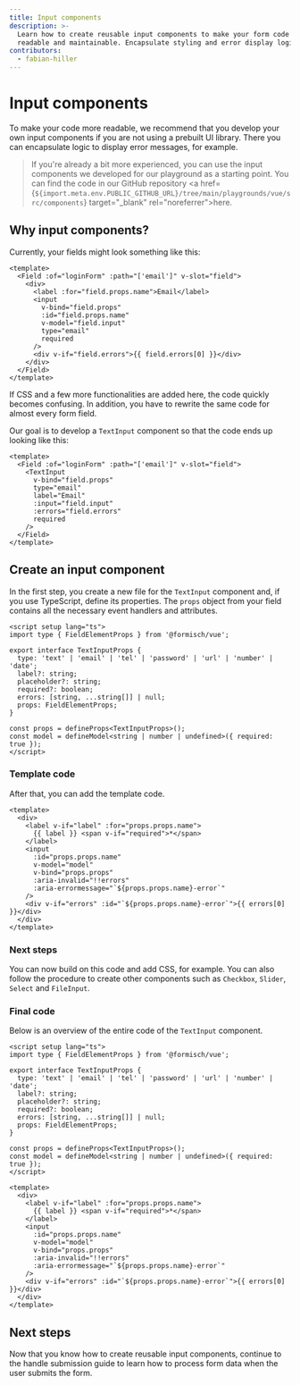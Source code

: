 ```yaml
---
title: Input components
description: >-
  Learn how to create reusable input components to make your form code more
  readable and maintainable. Encapsulate styling and error display logic.
contributors:
  - fabian-hiller
---
```



# Input components

To make your code more readable, we recommend that you develop your own input components if you are not using a prebuilt UI library. There you can encapsulate logic to display error messages, for example.

> If you're already a bit more experienced, you can use the input components we developed for our <Link href="/playground/">playground</Link> as a starting point. You can find the code in our GitHub repository <a href={`${import.meta.env.PUBLIC_GITHUB_URL}/tree/main/playgrounds/vue/src/components`} target="\_blank" rel="noreferrer">here</a>.

## Why input components?

Currently, your fields might look something like this:

```vue
<template>
  <Field :of="loginForm" :path="['email']" v-slot="field">
    <div>
      <label :for="field.props.name">Email</label>
      <input
        v-bind="field.props"
        :id="field.props.name"
        v-model="field.input"
        type="email"
        required
      />
      <div v-if="field.errors">{{ field.errors[0] }}</div>
    </div>
  </Field>
</template>
```

If CSS and a few more functionalities are added here, the code quickly becomes confusing. In addition, you have to rewrite the same code for almost every form field.

Our goal is to develop a `TextInput` component so that the code ends up looking like this:

```vue
<template>
  <Field :of="loginForm" :path="['email']" v-slot="field">
    <TextInput
      v-bind="field.props"
      type="email"
      label="Email"
      :input="field.input"
      :errors="field.errors"
      required
    />
  </Field>
</template>
```

## Create an input component

In the first step, you create a new file for the `TextInput` component and, if you use TypeScript, define its properties. The `props` object from your field contains all the necessary event handlers and attributes.

```vue
<script setup lang="ts">
import type { FieldElementProps } from '@formisch/vue';

export interface TextInputProps {
  type: 'text' | 'email' | 'tel' | 'password' | 'url' | 'number' | 'date';
  label?: string;
  placeholder?: string;
  required?: boolean;
  errors: [string, ...string[]] | null;
  props: FieldElementProps;
}

const props = defineProps<TextInputProps>();
const model = defineModel<string | number | undefined>({ required: true });
</script>
```

### Template code

After that, you can add the template code.

```vue
<template>
  <div>
    <label v-if="label" :for="props.props.name">
      {{ label }} <span v-if="required">*</span>
    </label>
    <input
      :id="props.props.name"
      v-model="model"
      v-bind="props.props"
      :aria-invalid="!!errors"
      :aria-errormessage="`${props.props.name}-error`"
    />
    <div v-if="errors" :id="`${props.props.name}-error`">{{ errors[0] }}</div>
  </div>
</template>
```

### Next steps

You can now build on this code and add CSS, for example. You can also follow the procedure to create other components such as `Checkbox`, `Slider`, `Select` and `FileInput`.

### Final code

Below is an overview of the entire code of the `TextInput` component.

```vue
<script setup lang="ts">
import type { FieldElementProps } from '@formisch/vue';

export interface TextInputProps {
  type: 'text' | 'email' | 'tel' | 'password' | 'url' | 'number' | 'date';
  label?: string;
  placeholder?: string;
  required?: boolean;
  errors: [string, ...string[]] | null;
  props: FieldElementProps;
}

const props = defineProps<TextInputProps>();
const model = defineModel<string | number | undefined>({ required: true });
</script>

<template>
  <div>
    <label v-if="label" :for="props.props.name">
      {{ label }} <span v-if="required">*</span>
    </label>
    <input
      :id="props.props.name"
      v-model="model"
      v-bind="props.props"
      :aria-invalid="!!errors"
      :aria-errormessage="`${props.props.name}-error`"
    />
    <div v-if="errors" :id="`${props.props.name}-error`">{{ errors[0] }}</div>
  </div>
</template>
```

## Next steps

Now that you know how to create reusable input components, continue to the <Link href="/vue/guides/handle-submission/">handle submission</Link> guide to learn how to process form data when the user submits the form.
